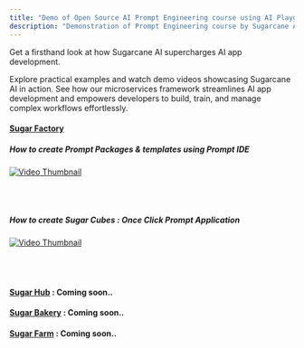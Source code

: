 ```yaml
---
title: "Demo of Open Source AI Prompt Engineering course using AI Playground & AI App"
description: "Demonstration of Prompt Engineering course by Sugarcane AI's open source AI Playground using npm like Prompt Pacakage and Micro LLM"
---
```


Get a firsthand look at how Sugarcane AI supercharges AI app development.

Explore practical examples and watch demo videos showcasing Sugarcane AI in action. See how our microservices framework streamlines AI app development and empowers developers to build, train, and manage complex workflows effortlessly.

#### [**Sugar Factory**](/docs/guides/introduction/)

##### How to create Prompt Packages & templates using Prompt IDE

[![Video Thumbnail](https://img.youtube.com/vi/n9tYg541kWE/maxresdefault.jpg)](https://www.youtube.com/watch?n9tYg541kWE)

<br> </br>

##### How to create Sugar Cubes : Once Click Prompt Application

[![Video Thumbnail](https://img.youtube.com/vi/5oeRkHOqW28/maxresdefault.jpg)](https://www.youtube.com/watch?5oeRkHOqW28)
<br> </br>
<br> </br>

#### [**Sugar Hub**](/docs/guides/introduction/) : Coming soon..

#### [**Sugar Bakery**](/docs/guides/introduction/) : Coming soon..

#### [**Sugar Farm**](/docs/guides/introduction/) : Coming soon..



<br> </br>
<br> </br>
<br> </br>


<Reachout />
